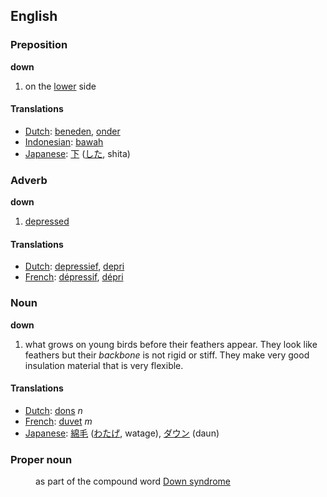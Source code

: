 ==English==
===Preposition===

'''down'''

#on the [[lower]] side

====Translations====
*[[Dutch]]: [[beneden]], [[onder]]
*[[Indonesian]]: [[bawah]]
*[[Japanese]]: [[下]] ([[した]], shita)

===Adverb===

'''down'''

#[[depressed]]

====Translations====
*[[Dutch]]: [[depressief]], [[depri]]
*[[French]]: [[dépressif]], [[dépri]]

===Noun===

'''down'''

#what grows on young birds before their feathers appear. They look like feathers but their ''backbone'' is not rigid or stiff. They make very good insulation material that is very flexible.

====Translations====
*[[Dutch]]: [[dons]] ''n''
*[[French]]: [[duvet]] ''m''
*[[Japanese]]: [[綿毛]] ([[わたげ]], watage), [[ダウン]] (daun)

===Proper noun===

:as part of the compound word [[Down syndrome]]